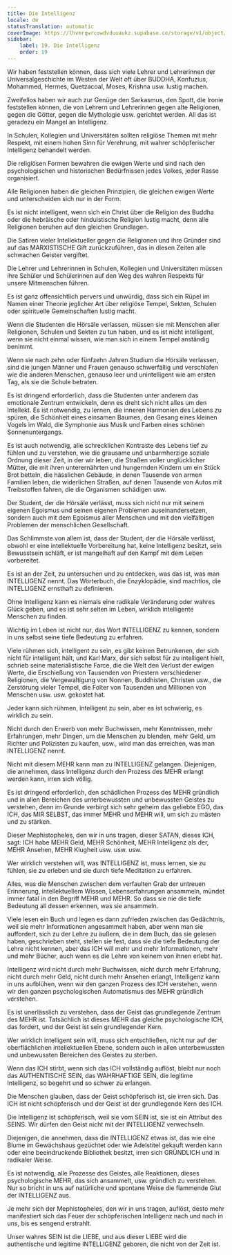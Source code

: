 ```yaml
---
title: Die Intelligenz
locale: de
statusTranslation: automatic
coverImage: https://lhvmrqwrcowdvduuaukz.supabase.co/storage/v1/object/public/strapi-uploads/small_cover-educacion-fundamental.webp-2d51a7828a2b1309555be27f7e2a61a0.webp
sidebar:
    label: 19. Die Intelligenz
    order: 19
---
```

Wir haben feststellen können, dass sich viele Lehrer und Lehrerinnen der Universalgeschichte im Westen der Welt oft über BUDDHA, Konfuzius, Mohammed, Hermes, Quetzacoal, Moses, Krishna usw. lustig machen.

Zweifellos haben wir auch zur Genüge den Sarkasmus, den Spott, die Ironie feststellen können, die von Lehrern und Lehrerinnen gegen alte Religionen, gegen die Götter, gegen die Mythologie usw. gerichtet werden. All das ist geradezu ein Mangel an Intelligenz.

In Schulen, Kollegien und Universitäten sollten religiöse Themen mit mehr Respekt, mit einem hohen Sinn für Verehrung, mit wahrer schöpferischer Intelligenz behandelt werden.

Die religiösen Formen bewahren die ewigen Werte und sind nach den psychologischen und historischen Bedürfnissen jedes Volkes, jeder Rasse organisiert.

Alle Religionen haben die gleichen Prinzipien, die gleichen ewigen Werte und unterscheiden sich nur in der Form.

Es ist nicht intelligent, wenn sich ein Christ über die Religion des Buddha oder die hebräische oder hinduistische Religion lustig macht, denn alle Religionen beruhen auf den gleichen Grundlagen.

Die Satiren vieler Intellektueller gegen die Religionen und ihre Gründer sind auf das MARXISTISCHE Gift zurückzuführen, das in diesen Zeiten alle schwachen Geister vergiftet.

Die Lehrer und Lehrerinnen in Schulen, Kollegien und Universitäten müssen ihre Schüler und Schülerinnen auf den Weg des wahren Respekts für unsere Mitmenschen führen.

Es ist ganz offensichtlich pervers und unwürdig, dass sich ein Rüpel im Namen einer Theorie jeglicher Art über religiöse Tempel, Sekten, Schulen oder spirituelle Gemeinschaften lustig macht.

Wenn die Studenten die Hörsäle verlassen, müssen sie mit Menschen aller Religionen, Schulen und Sekten zu tun haben, und es ist nicht intelligent, wenn sie nicht einmal wissen, wie man sich in einem Tempel anständig benimmt.

Wenn sie nach zehn oder fünfzehn Jahren Studium die Hörsäle verlassen, sind die jungen Männer und Frauen genauso schwerfällig und verschlafen wie die anderen Menschen, genauso leer und unintelligent wie am ersten Tag, als sie die Schule betraten.

Es ist dringend erforderlich, dass die Studenten unter anderem das emotionale Zentrum entwickeln, denn es dreht sich nicht alles um den Intellekt. Es ist notwendig, zu lernen, die inneren Harmonien des Lebens zu spüren, die Schönheit eines einsamen Baumes, den Gesang eines kleinen Vogels im Wald, die Symphonie aus Musik und Farben eines schönen Sonnenuntergangs.

Es ist auch notwendig, alle schrecklichen Kontraste des Lebens tief zu fühlen und zu verstehen, wie die grausame und unbarmherzige soziale Ordnung dieser Zeit, in der wir leben, die Straßen voller unglücklicher Mütter, die mit ihren unterernährten und hungernden Kindern um ein Stück Brot betteln, die hässlichen Gebäude, in denen Tausende von armen Familien leben, die widerlichen Straßen, auf denen Tausende von Autos mit Treibstoffen fahren, die die Organismen schädigen usw.

Der Student, der die Hörsäle verlässt, muss sich nicht nur mit seinem eigenen Egoismus und seinen eigenen Problemen auseinandersetzen, sondern auch mit dem Egoismus aller Menschen und mit den vielfältigen Problemen der menschlichen Gesellschaft.

Das Schlimmste von allem ist, dass der Student, der die Hörsäle verlässt, obwohl er eine intellektuelle Vorbereitung hat, keine Intelligenz besitzt, sein Bewusstsein schläft, er ist mangelhaft auf den Kampf mit dem Leben vorbereitet.

Es ist an der Zeit, zu untersuchen und zu entdecken, was das ist, was man INTELLIGENZ nennt. Das Wörterbuch, die Enzyklopädie, sind machtlos, die INTELLIGENZ ernsthaft zu definieren.

Ohne Intelligenz kann es niemals eine radikale Veränderung oder wahres Glück geben, und es ist sehr selten im Leben, wirklich intelligente Menschen zu finden.

Wichtig im Leben ist nicht nur, das Wort INTELLIGENZ zu kennen, sondern in uns selbst seine tiefe Bedeutung zu erfahren.

Viele rühmen sich, intelligent zu sein, es gibt keinen Betrunkenen, der sich nicht für intelligent hält, und Karl Marx, der sich selbst für zu intelligent hielt, schrieb seine materialistische Farce, die die Welt den Verlust der ewigen Werte, die Erschießung von Tausenden von Priestern verschiedener Religionen, die Vergewaltigung von Nonnen, Buddhisten, Christen usw., die Zerstörung vieler Tempel, die Folter von Tausenden und Millionen von Menschen usw. usw. gekostet hat.

Jeder kann sich rühmen, intelligent zu sein, aber es ist schwierig, es wirklich zu sein.

Nicht durch den Erwerb von mehr Buchwissen, mehr Kenntnissen, mehr Erfahrungen, mehr Dingen, um die Menschen zu blenden, mehr Geld, um Richter und Polizisten zu kaufen, usw., wird man das erreichen, was man INTELLIGENZ nennt.

Nicht mit diesem MEHR kann man zu INTELLIGENZ gelangen. Diejenigen, die annehmen, dass Intelligenz durch den Prozess des MEHR erlangt werden kann, irren sich völlig.

Es ist dringend erforderlich, den schädlichen Prozess des MEHR gründlich und in allen Bereichen des unterbewussten und unbewussten Geistes zu verstehen, denn im Grunde verbirgt sich sehr geheim das geliebte EGO, das ICH, das MIR SELBST, das immer MEHR und MEHR will, um sich zu mästen und zu stärken.

Dieser Mephistopheles, den wir in uns tragen, dieser SATAN, dieses ICH, sagt: ICH habe MEHR Geld, MEHR Schönheit, MEHR Intelligenz als der, MEHR Ansehen, MEHR Klugheit usw. usw. usw.

Wer wirklich verstehen will, was INTELLIGENZ ist, muss lernen, sie zu fühlen, sie zu erleben und sie durch tiefe Meditation zu erfahren.

Alles, was die Menschen zwischen dem verfaulten Grab der untreuen Erinnerung, intellektuellem Wissen, Lebenserfahrungen ansammeln, mündet immer fatal in den Begriff MEHR und MEHR. So dass sie nie die tiefe Bedeutung all dessen erkennen, was sie ansammeln.

Viele lesen ein Buch und legen es dann zufrieden zwischen das Gedächtnis, weil sie mehr Informationen angesammelt haben, aber wenn man sie auffordert, sich zu der Lehre zu äußern, die in dem Buch, das sie gelesen haben, geschrieben steht, stellen sie fest, dass sie die tiefe Bedeutung der Lehre nicht kennen, aber das ICH will mehr und mehr Informationen, mehr und mehr Bücher, auch wenn es die Lehre von keinem von ihnen erlebt hat.

Intelligenz wird nicht durch mehr Buchwissen, nicht durch mehr Erfahrung, nicht durch mehr Geld, nicht durch mehr Ansehen erlangt, Intelligenz kann in uns aufblühen, wenn wir den ganzen Prozess des ICH verstehen, wenn wir den ganzen psychologischen Automatismus des MEHR gründlich verstehen.

Es ist unerlässlich zu verstehen, dass der Geist das grundlegende Zentrum des MEHR ist. Tatsächlich ist dieses MEHR das gleiche psychologische ICH, das fordert, und der Geist ist sein grundlegender Kern.

Wer wirklich intelligent sein will, muss sich entschließen, nicht nur auf der oberflächlichen intellektuellen Ebene, sondern auch in allen unterbewussten und unbewussten Bereichen des Geistes zu sterben.

Wenn das ICH stirbt, wenn sich das ICH vollständig auflöst, bleibt nur noch das AUTHENTISCHE SEIN, das WAHRHAFTIGE SEIN, die legitime Intelligenz, so begehrt und so schwer zu erlangen.

Die Menschen glauben, dass der Geist schöpferisch ist, sie irren sich. Das ICH ist nicht schöpferisch und der Geist ist der grundlegende Kern des ICH.

Die Intelligenz ist schöpferisch, weil sie vom SEIN ist, sie ist ein Attribut des SEINS. Wir dürfen den Geist nicht mit der INTELLIGENZ verwechseln.

Diejenigen, die annehmen, dass die INTELLIGENZ etwas ist, das wie eine Blume im Gewächshaus gezüchtet oder wie Adelstitel gekauft werden kann oder eine beeindruckende Bibliothek besitzt, irren sich GRÜNDLICH und in radikaler Weise.

Es ist notwendig, alle Prozesse des Geistes, alle Reaktionen, dieses psychologische MEHR, das sich ansammelt, usw. gründlich zu verstehen. Nur so bricht in uns auf natürliche und spontane Weise die flammende Glut der INTELLIGENZ aus.

Je mehr sich der Mephistopheles, den wir in uns tragen, auflöst, desto mehr manifestiert sich das Feuer der schöpferischen Intelligenz nach und nach in uns, bis es sengend erstrahlt.

Unser wahres SEIN ist die LIEBE, und aus dieser LIEBE wird die authentische und legitime INTELLIGENZ geboren, die nicht von der Zeit ist.


